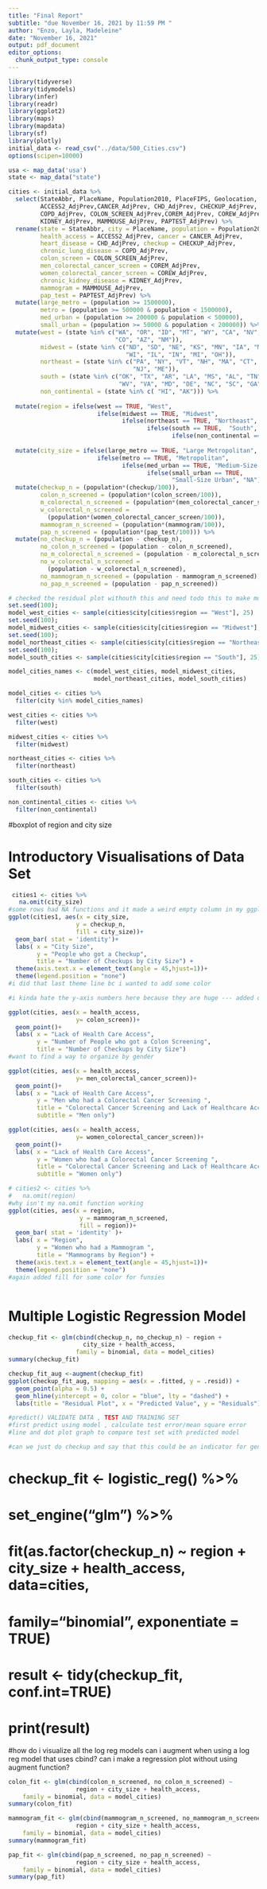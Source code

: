 ```yaml
---
title: "Final Report"
subtitle: "due November 16, 2021 by 11:59 PM "
author: "Enzo, Layla, Madeleine"
date: "November 16, 2021"
output: pdf_document
editor_options: 
  chunk_output_type: console
---
```


```r
library(tidyverse)
library(tidymodels)
library(infer)
library(readr)
library(ggplot2)
library(maps)
library(mapdata)
library(sf)
library(plotly)
initial_data <- read_csv("../data/500_Cities.csv")
options(scipen=10000)

usa <- map_data('usa')
state <- map_data("state")

cities <- initial_data %>%
  select(StateAbbr, PlaceName, Population2010, PlaceFIPS, Geolocation, 
         ACCESS2_AdjPrev,CANCER_AdjPrev, CHD_AdjPrev, CHECKUP_AdjPrev,
         COPD_AdjPrev, COLON_SCREEN_AdjPrev,COREM_AdjPrev, COREW_AdjPrev, 
         KIDNEY_AdjPrev, MAMMOUSE_AdjPrev, PAPTEST_AdjPrev) %>%
  rename(state = StateAbbr, city = PlaceName, population = Population2010,
         health_access = ACCESS2_AdjPrev, cancer = CANCER_AdjPrev, 
         heart_disease = CHD_AdjPrev, checkup = CHECKUP_AdjPrev,
         chronic_lung_disease = COPD_AdjPrev, 
         colon_screen = COLON_SCREEN_AdjPrev,
         men_colorectal_cancer_screen = COREM_AdjPrev,
         women_colorectal_cancer_screen = COREW_AdjPrev,
         chronic_kidney_disease = KIDNEY_AdjPrev,
         mammogram = MAMMOUSE_AdjPrev, 
         pap_test = PAPTEST_AdjPrev) %>%
  mutate(large_metro = (population >= 1500000), 
         metro = (population >= 500000 & population < 1500000), 
         med_urban = (population >= 200000 & population < 500000), 
         small_urban = (population >= 50000 & population < 200000)) %>%
  mutate(west = (state %in% c("WA", "OR", "ID", "MT", "WY", "CA", "NV", "UT", 
                              "CO", "AZ", "NM")), 
         midwest = (state %in% c("ND", "SD", "NE", "KS", "MN", "IA", "MO", 
                                 "WI", "IL", "IN", "MI", "OH")),
         northeast = (state %in% c("PA", "NY", "VT", "NH", "MA", "CT", "RI", 
                                   "NJ", "ME")), 
         south = (state %in% c("OK", "TX", "AR", "LA", "MS", "AL", "TN", "KY", 
                               "WV", "VA", "MD", "DE", "NC", "SC", "GA", "FL")),
         non_continental = (state %in% c( "HI", "AK"))) %>%
  
  mutate(region = ifelse(west == TRUE, "West", 
                         ifelse(midwest == TRUE, "Midwest", 
                                ifelse(northeast == TRUE, "Northeast", 
                                       ifelse(south == TRUE,  "South", 
                                              ifelse(non_continental == TRUE, "Non-continental                                                      US", "NA")))))) %>%
  
  mutate(city_size = ifelse(large_metro == TRUE, "Large Metropolitan", 
                         ifelse(metro == TRUE, "Metropolitan", 
                                ifelse(med_urban == TRUE, "Medium-Size Urban", 
                                       ifelse(small_urban == TRUE, 
                                              "Small-Size Urban", "NA"))))) %>%
  mutate(checkup_n = (population*(checkup/100)), 
         colon_n_screened = (population*(colon_screen/100)), 
         m_colorectal_n_screened = (population*(men_colorectal_cancer_screen/100)),
         w_colorectal_n_screened = 
           (population*(women_colorectal_cancer_screen/100)),
         mammogram_n_screened = (population*(mammogram/100)),
         pap_n_screened = (population*(pap_test/100))) %>%
  mutate(no_checkup_n = (population - checkup_n), 
         no_colon_n_screened = (population - colon_n_screened), 
         no_m_colorectal_n_screened = (population - m_colorectal_n_screened),
         no_w_colorectal_n_screened = 
           (population - w_colorectal_n_screened),
         no_mammogram_n_screened = (population - mammogram_n_screened),
         no_pap_n_screened = (population - pap_n_screened))

# checked the residual plot withouth this and need todo this to make model more accurate
set.seed(100);
model_west_cities <- sample(cities$city[cities$region == "West"], 25)
set.seed(100);
model_midwest_cities <- sample(cities$city[cities$region == "Midwest"], 25)
set.seed(100);
model_northeast_cities <- sample(cities$city[cities$region == "Northeast"], 25)
set.seed(100);
model_south_cities <- sample(cities$city[cities$region == "South"], 25)

model_cities_names <- c(model_west_cities, model_midwest_cities, 
                        model_northeast_cities, model_south_cities)

model_cities <- cities %>%
  filter(city %in% model_cities_names)

west_cities <- cities %>%
  filter(west)

midwest_cities <- cities %>%
  filter(midwest)

northeast_cities <- cities %>%
  filter(northeast)

south_cities <- cities %>%
  filter(south)

non_continental_cities <- cities %>% 
  filter(non_continental)

``` 

#boxplot of region and city size 

# Introductory Visualisations of Data Set

```r
 cities1 <- cities %>%
   na.omit(city_size)
#some rows had NA functions and it made a weird empty column in my ggplot so i got rid of it using above code 
ggplot(cities1, aes(x = city_size, 
                   y = checkup_n, 
                   fill = city_size))+ 
  geom_bar( stat = 'identity')+ 
  labs( x = "City Size", 
        y = "People who got a Checkup",
        title = "Number of Checkups by City Size") +
  theme(axis.text.x = element_text(angle = 45,hjust=1))+ 
  theme(legend.position = "none")
#i did that last theme line bc i wanted to add some color 

#i kinda hate the y-axis numbers here because they are huge --- added options(scipen=10000) to the first code chunk to make this but i think there's a diff way to get rid of scientific notation that i cannot remember atm 
```

```r
ggplot(cities, aes(x = health_access,
                   y= colon_screen))+
  geom_point()+ 
  labs( x = "Lack of Health Care Access", 
        y = "Number of People who got a Colon Screening",
        title = "Number of Checkups by City Size")
#want to find a way to organize by gender 
```

```r
ggplot(cities, aes(x = health_access,
                   y= men_colorectal_cancer_screen))+
  geom_point()+ 
  labs( x = "Lack of Health Care Access", 
        y = "Men who had a Colorectal Cancer Screening ",
        title = "Colorectal Cancer Screening and Lack of Healthcare Access",
        subtitle = "Men only")
```

```r
ggplot(cities, aes(x = health_access,
                   y= women_colorectal_cancer_screen))+
  geom_point()+ 
  labs( x = "Lack of Health Care Access", 
        y = "Women who had a Colorectal Cancer Screening ",
        title = "Colorectal Cancer Screening and Lack of Healthcare Access",
        subtitle = "Women only")
```

```r
# cities2 <- cities %>% 
#   na.omit(region)
#why isn't my na.omit function working 
ggplot(cities, aes(x = region, 
                    y = mammogram_n_screened, 
                    fill = region))+
  geom_bar( stat = 'identity' )+ 
  labs( x = "Region", 
        y = "Women who had a Mammogram ",
        title = "Mammograms by Region") +
  theme(axis.text.x = element_text(angle = 45,hjust=1))+
  theme(legend.position = "none")
#again added fill for some color for funsies 
```


```r

```


# Multiple Logistic Regression Model

```r

checkup_fit <- glm(cbind(checkup_n, no_checkup_n) ~ region + 
                     city_size + health_access, 
                   family = binomial, data = model_cities)
summary(checkup_fit)

checkup_fit_aug <-augment(checkup_fit)
ggplot(checkup_fit_aug, mapping = aes(x = .fitted, y = .resid)) +
  geom_point(alpha = 0.5) +
  geom_hline(yintercept = 0, color = "blue", lty = "dashed") +
  labs(title = "Residual Plot", x = "Predicted Value", y = "Residuals")

#predict() VALIDATE DATA , TEST AND TRAINING SET
#first predict using model , calculate test error/mean square error 
#line and dot plot graph to compare test set with predicted model 

#can we just do checkup and say that this could be an indicator for general screening
```

# checkup_fit <- logistic_reg() %>%
#   set_engine("glm") %>%
#   fit(as.factor(checkup_n) ~ region + city_size + health_access, data=cities, 
#       family="binomial", exponentiate = TRUE)
# 
# result <- tidy(checkup_fit, conf.int=TRUE)
# print(result)

#how do i visualize all the log reg models 
can i augment when using a log reg model that uses cbind?
can i make a regression plot without using augment function?


```r

colon_fit <- glm(cbind(colon_n_screened, no_colon_n_screened) ~ 
                   region + city_size + health_access, 
    family = binomial, data = model_cities)
summary(colon_fit)

```

```r

mammogram_fit <- glm(cbind(mammogram_n_screened, no_mammogram_n_screened) ~ 
                   region + city_size + health_access, 
    family = binomial, data = model_cities)
summary(mammogram_fit)

```

```r

pap_fit <- glm(cbind(pap_n_screened, no_pap_n_screened) ~ 
                   region + city_size + health_access, 
    family = binomial, data = model_cities)
summary(pap_fit)

```